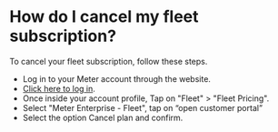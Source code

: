 # How do I cancel my  fleet subscription?

To cancel your fleet subscription, follow these steps.

* Log in to your Meter account through the website.
* [Click here to log in](https://www.meterapp.co/ar/signin).
* Once inside your account profile,  Tap on "Fleet" > "Fleet Pricing".
* Select "Meter Enterprise - Fleet", tap on  “open customer portal”
* Select the option Cancel plan and confirm.

